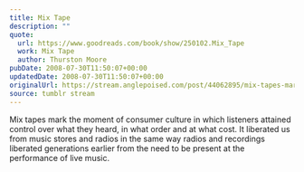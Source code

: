 ```yaml
---
title: Mix Tape
description: ""
quote:
  url: https://www.goodreads.com/book/show/250102.Mix_Tape
  work: Mix Tape
  author: Thurston Moore
pubDate: 2008-07-30T11:50:07+00:00
updatedDate: 2008-07-30T11:50:07+00:00
originalUrl: https://stream.anglepoised.com/post/44062895/mix-tapes-mark-the-moment-of-consumer-culture-in
source: tumblr stream
---
```


Mix tapes mark the moment of consumer culture in which listeners attained control over what they heard, in what order and at what cost. It liberated us from music stores and radios in the same way radios and recordings liberated generations earlier from the need to be present at the performance of live music.
